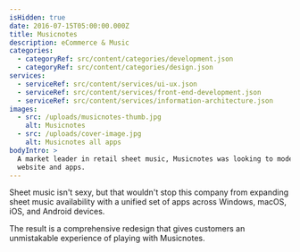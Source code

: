 ```yaml
---
isHidden: true
date: 2016-07-15T05:00:00.000Z
title: Musicnotes
description: eCommerce & Music
categories:
  - categoryRef: src/content/categories/development.json
  - categoryRef: src/content/categories/design.json
services:
  - serviceRef: src/content/services/ui-ux.json
  - serviceRef: src/content/services/front-end-development.json
  - serviceRef: src/content/services/information-architecture.json
images:
  - src: /uploads/musicnotes-thumb.jpg
    alt: Musicnotes
  - src: /uploads/cover-image.jpg
    alt: Musicnotes all apps
bodyIntro: >
  A market leader in retail sheet music, Musicnotes was looking to modernize its
  website and apps.
---
```


Sheet music isn't sexy, but that wouldn't stop this company from expanding sheet music availability with a unified set of apps across Windows, macOS, iOS, and Android devices.

The result is a comprehensive redesign that gives customers an unmistakable experience of playing with Musicnotes.
